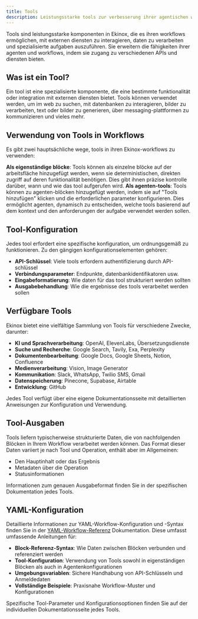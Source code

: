 ```yaml
---
title: Tools
description: Leistungsstarke tools zur verbesserung ihrer agentischen workflows
---
```



Tools sind leistungsstarke komponenten in Ekinox, die es ihren workflows ermöglichen, mit externen diensten zu interagieren, daten zu verarbeiten und spezialisierte aufgaben auszuführen. Sie erweitern die fähigkeiten ihrer agenten und workflows, indem sie zugang zu verschiedenen APIs und diensten bieten.

## Was ist ein Tool?

Ein tool ist eine spezialisierte komponente, die eine bestimmte funktionalität oder integration mit externen diensten bietet. Tools können verwendet werden, um im web zu suchen, mit datenbanken zu interagieren, bilder zu verarbeiten, text oder bilder zu generieren, über messaging-plattformen zu kommunizieren und vieles mehr.

## Verwendung von Tools in Workflows

Es gibt zwei hauptsächliche wege, tools in ihren Ekinox-workflows zu verwenden:

<Steps>
  <Step>
    <strong>Als eigenständige blöcke</strong>: Tools können als einzelne
    blöcke auf der arbeitsfläche hinzugefügt werden, wenn sie deterministischen, direkten zugriff auf deren
    funktionalität benötigen. Dies gibt ihnen präzise kontrolle darüber, wann und wie das tool
    aufgerufen wird.
  </Step>
  <Step>
    <strong>Als agenten-tools</strong>: Tools können zu agenten-blöcken hinzugefügt werden, indem
    sie auf "Tools hinzufügen" klicken und die erforderlichen parameter konfigurieren. Dies ermöglicht
    agenten, dynamisch zu entscheiden, welche tools basierend auf dem kontext und
    den anforderungen der aufgabe verwendet werden sollen.
  </Step>
</Steps>

## Tool-Konfiguration

Jedes tool erfordert eine spezifische konfiguration, um ordnungsgemäß zu funktionieren. Zu den gängigen konfigurationselementen gehören:

- **API-Schlüssel**: Viele tools erfordern authentifizierung durch API-schlüssel
- **Verbindungsparameter**: Endpunkte, datenbankidentifikatoren usw.
- **Eingabeformatierung**: Wie daten für das tool strukturiert werden sollten
- **Ausgabebehandlung**: Wie die ergebnisse des tools verarbeitet werden sollen

## Verfügbare Tools

Ekinox bietet eine vielfältige Sammlung von Tools für verschiedene Zwecke, darunter:

- **KI und Sprachverarbeitung**: OpenAI, ElevenLabs, Übersetzungsdienste
- **Suche und Recherche**: Google Search, Tavily, Exa, Perplexity
- **Dokumentenbearbeitung**: Google Docs, Google Sheets, Notion, Confluence
- **Medienverarbeitung**: Vision, Image Generator
- **Kommunikation**: Slack, WhatsApp, Twilio SMS, Gmail
- **Datenspeicherung**: Pinecone, Supabase, Airtable
- **Entwicklung**: GitHub

Jedes Tool verfügt über eine eigene Dokumentationsseite mit detaillierten Anweisungen zur Konfiguration und Verwendung.

## Tool-Ausgaben

Tools liefern typischerweise strukturierte Daten, die von nachfolgenden Blöcken in Ihrem Workflow verarbeitet werden können. Das Format dieser Daten variiert je nach Tool und Operation, enthält aber im Allgemeinen:

- Den Hauptinhalt oder das Ergebnis
- Metadaten über die Operation
- Statusinformationen

Informationen zum genauen Ausgabeformat finden Sie in der spezifischen Dokumentation jedes Tools.

## YAML-Konfiguration

Detaillierte Informationen zur YAML-Workflow-Konfiguration und -Syntax finden Sie in der [YAML-Workflow-Referenz](/yaml) Dokumentation. Diese umfasst umfassende Anleitungen für:

- **Block-Referenz-Syntax**: Wie Daten zwischen Blöcken verbunden und referenziert werden
- **Tool-Konfiguration**: Verwendung von Tools sowohl in eigenständigen Blöcken als auch in Agentenkonfigurationen  
- **Umgebungsvariablen**: Sichere Handhabung von API-Schlüsseln und Anmeldedaten
- **Vollständige Beispiele**: Praxisnahe Workflow-Muster und Konfigurationen

Spezifische Tool-Parameter und Konfigurationsoptionen finden Sie auf der individuellen Dokumentationsseite jedes Tools.
